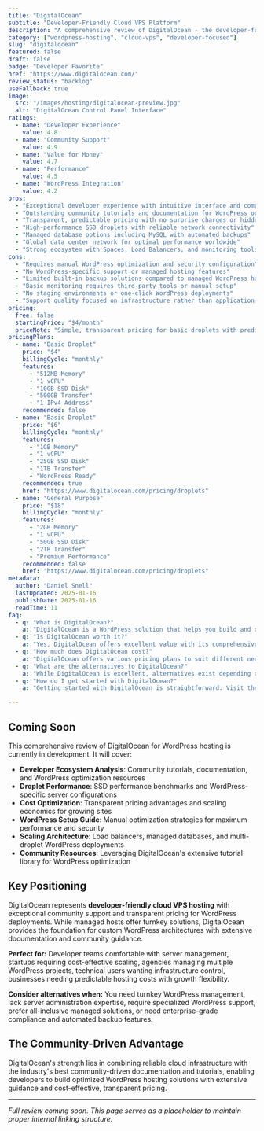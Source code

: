 ```yaml
---
title: "DigitalOcean"
subtitle: "Developer-Friendly Cloud VPS Platform"
description: "A comprehensive review of DigitalOcean - the developer-focused cloud VPS provider offering simple droplets, managed databases, and transparent pricing for scalable WordPress hosting with excellent community support."
category: ["wordpress-hosting", "cloud-vps", "developer-focused"]
slug: "digitalocean"
featured: false
draft: false
badge: "Developer Favorite"
href: "https://www.digitalocean.com/"
review_status: "backlog"
useFallback: true
image:
  src: "/images/hosting/digitalocean-preview.jpg"
  alt: "DigitalOcean Control Panel Interface"
ratings:
  - name: "Developer Experience"
    value: 4.8
  - name: "Community Support"
    value: 4.9
  - name: "Value for Money"
    value: 4.7
  - name: "Performance"
    value: 4.5
  - name: "WordPress Integration"
    value: 4.2
pros:
  - "Exceptional developer experience with intuitive interface and comprehensive API"
  - "Outstanding community tutorials and documentation for WordPress optimization"
  - "Transparent, predictable pricing with no surprise charges or hidden fees"
  - "High-performance SSD droplets with reliable network connectivity"
  - "Managed database options including MySQL with automated backups"
  - "Global data center network for optimal performance worldwide"
  - "Strong ecosystem with Spaces, Load Balancers, and monitoring tools"
cons:
  - "Requires manual WordPress optimization and security configuration"
  - "No WordPress-specific support or managed hosting features"
  - "Limited built-in backup solutions compared to managed WordPress hosts"
  - "Basic monitoring requires third-party tools or manual setup"
  - "No staging environments or one-click WordPress deployments"
  - "Support quality focused on infrastructure rather than application-level issues"
pricing:
  free: false
  startingPrice: "$4/month"
  priceNote: "Simple, transparent pricing for basic droplets with predictable monthly costs"
pricingPlans:
  - name: "Basic Droplet"
    price: "$4"
    billingCycle: "monthly"
    features:
      - "512MB Memory"
      - "1 vCPU"
      - "10GB SSD Disk"
      - "500GB Transfer"
      - "1 IPv4 Address"
    recommended: false
  - name: "Basic Droplet"
    price: "$6"
    billingCycle: "monthly"
    features:
      - "1GB Memory"
      - "1 vCPU"
      - "25GB SSD Disk"
      - "1TB Transfer"
      - "WordPress Ready"
    recommended: true
    href: "https://www.digitalocean.com/pricing/droplets"
  - name: "General Purpose"
    price: "$18"
    billingCycle: "monthly"
    features:
      - "2GB Memory"
      - "1 vCPU"
      - "50GB SSD Disk"
      - "2TB Transfer"
      - "Premium Performance"
    recommended: false
    href: "https://www.digitalocean.com/pricing/droplets"
metadata:
  author: "Daniel Snell"
  lastUpdated: 2025-01-16
  publishDate: 2025-01-16
  readTime: 11
faq:
  - q: "What is DigitalOcean?"
    a: "DigitalOcean is a WordPress solution that helps you build and optimize your website with powerful features and excellent performance."
  - q: "Is DigitalOcean worth it?"
    a: "Yes, DigitalOcean offers excellent value with its comprehensive feature set, regular updates, and reliable support. It's a solid investment for serious WordPress users."
  - q: "How much does DigitalOcean cost?"
    a: "DigitalOcean offers various pricing plans to suit different needs. Check their official website for current pricing and special offers."
  - q: "What are the alternatives to DigitalOcean?"
    a: "While DigitalOcean is excellent, alternatives exist depending on your specific needs. Consider your requirements for features, budget, and ease of use when comparing options."
  - q: "How do I get started with DigitalOcean?"
    a: "Getting started with DigitalOcean is straightforward. Visit their official website, choose a plan that fits your needs, and follow their setup documentation or tutorials."

---
```


## Coming Soon

This comprehensive review of DigitalOcean for WordPress hosting is currently in development. It will cover:

- **Developer Ecosystem Analysis**: Community tutorials, documentation, and WordPress optimization resources
- **Droplet Performance**: SSD performance benchmarks and WordPress-specific server configurations
- **Cost Optimization**: Transparent pricing advantages and scaling economics for growing sites
- **WordPress Setup Guide**: Manual optimization strategies for maximum performance and security
- **Scaling Architecture**: Load balancers, managed databases, and multi-droplet WordPress deployments
- **Community Resources**: Leveraging DigitalOcean's extensive tutorial library for WordPress optimization

## Key Positioning

DigitalOcean represents **developer-friendly cloud VPS hosting** with exceptional community support and transparent pricing for WordPress deployments. While managed hosts offer turnkey solutions, DigitalOcean provides the foundation for custom WordPress architectures with extensive documentation and community guidance.

**Perfect for:** Developer teams comfortable with server management, startups requiring cost-effective scaling, agencies managing multiple WordPress projects, technical users wanting infrastructure control, businesses needing predictable hosting costs with growth flexibility.

**Consider alternatives when:** You need turnkey WordPress management, lack server administration expertise, require specialized WordPress support, prefer all-inclusive managed solutions, or need enterprise-grade compliance and automated backup features.

## The Community-Driven Advantage

DigitalOcean's strength lies in combining reliable cloud infrastructure with the industry's best community-driven documentation and tutorials, enabling developers to build optimized WordPress hosting solutions with extensive guidance and cost-effective, transparent pricing.

---

*Full review coming soon. This page serves as a placeholder to maintain proper internal linking structure.*